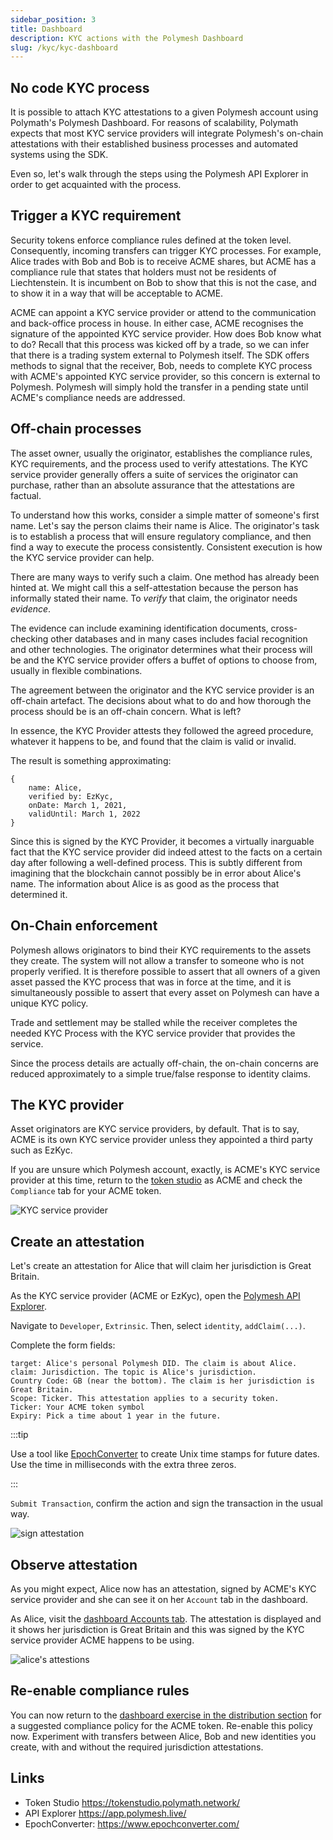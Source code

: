 ```yaml
---
sidebar_position: 3
title: Dashboard
description: KYC actions with the Polymesh Dashboard
slug: /kyc/kyc-dashboard
---
```


## No code KYC process

It is possible to attach KYC attestations to a given Polymesh account using Polymath's Polymesh Dashboard. For reasons of scalability, Polymath expects that most KYC service providers will integrate Polymesh's on-chain attestations with their established business processes and automated systems using the SDK.

Even so, let's walk through the steps using the Polymesh API Explorer in order to get acquainted with the process.

## Trigger a KYC requirement

Security tokens enforce compliance rules defined at the token level. Consequently, incoming transfers can trigger KYC processes. For example, Alice trades with Bob and Bob is to receive ACME shares, but ACME has a compliance rule that states that holders must not be residents of Liechtenstein. It is incumbent on Bob to show that this is not the case, and to show it in a way that will be acceptable to ACME.

ACME can appoint a KYC service provider or attend to the communication and back-office process in house. In either case, ACME recognises the signature of the appointed KYC service provider. How does Bob know what to do? Recall that this process was kicked off by a trade, so we can infer that there is a trading system external to Polymesh itself. The SDK offers methods to signal that the receiver, Bob, needs to complete KYC process with ACME's appointed KYC service provider, so this concern is external to Polymesh. Polymesh will simply hold the transfer in a pending state until ACME's compliance needs are addressed.

## Off-chain processes

The asset owner, usually the originator, establishes the compliance rules, KYC requirements, and the process used to verify attestations. The KYC service provider generally offers a suite of services the originator can purchase, rather than an absolute assurance that the attestations are factual.

To understand how this works, consider a simple matter of someone's first name. Let's say the person claims their name is Alice. The originator's task is to establish a process that will ensure regulatory compliance, and then find a way to execute the process consistently. Consistent execution is how the KYC service provider can help.

There are many ways to verify such a claim. One method has already been hinted at. We might call this a self-attestation because the person has informally stated their name. To _verify_ that claim, the originator needs _evidence_.

The evidence can include examining identification documents, cross-checking other databases and in many cases includes facial recognition and other technologies. The originator determines what their process will be and the KYC service provider offers a buffet of options to choose from, usually in flexible combinations.

The agreement between the originator and the KYC service provider is an off-chain artefact. The decisions about what to do and how thorough the process should be is an off-chain concern. What is left?

In essence, the KYC Provider attests they followed the agreed procedure, whatever it happens to be, and found that the claim is valid or invalid.

The result is something approximating:

```
{
	name: Alice,
	verified by: EzKyc,
	onDate: March 1, 2021,
    validUntil: March 1, 2022
}
```

Since this is signed by the KYC Provider, it becomes a virtually inarguable fact that the KYC service provider did indeed attest to the facts on a certain day after following a well-defined process. This is subtly different from imagining that the blockchain cannot possibly be in error about Alice's name. The information about Alice is as good as the process that determined it.

## On-Chain enforcement

Polymesh allows originators to bind their KYC requirements to the assets they create. The system will not allow a transfer to someone who is not properly verified. It is therefore possible to assert that all owners of a given asset passed the KYC process that was in force at the time, and it is simultaneously possible to assert that every asset on Polymesh can have a unique KYC policy.

Trade and settlement may be stalled while the receiver completes the needed KYC Process with the KYC service provider that provides the service.

Since the process details are actually off-chain, the on-chain concerns are reduced approximately to a simple true/false response to identity claims.

## The KYC provider

Asset originators are KYC service providers, by default. That is to say, ACME is its own KYC service provider unless they appointed a third party such as EzKyc.

If you are unsure which Polymesh account, exactly, is ACME's KYC service provider at this time, return to the [token studio](https://tokenstudio.polymath.network/) as ACME and check the `Compliance` tab for your ACME token.

![KYC service provider](images/03-kyc-provider.png)

## Create an attestation

Let's create an attestation for Alice that will claim her jurisdiction is Great Britain.

As the KYC service provider (ACME or EzKyc), open the [Polymesh API Explorer](https://app.polymesh.live/).

Navigate to `Developer`, `Extrinsic`. Then, select `identity`, `addClaim(...)`.

Complete the form fields:

```
target: Alice's personal Polymesh DID. The claim is about Alice.
claim: Jurisdiction. The topic is Alice's jurisdiction.
Country Code: GB (near the bottom). The claim is her jurisdiction is Great Britain.
Scope: Ticker. This attestation applies to a security token.
Ticker: Your ACME token symbol
Expiry: Pick a time about 1 year in the future.
```

:::tip

Use a tool like [EpochConverter](https://www.epochconverter.com/) to create Unix time stamps for future dates. Use the time in milliseconds with the extra three zeros.

:::

`Submit Transaction`, confirm the action and sign the transaction in the usual way.

![sign attestation](images/01-create-claim.png)

## Observe attestation

As you might expect, Alice now has an attestation, signed by ACME's KYC service provider and she can see it on her `Account` tab in the dashboard.

As Alice, visit the [dashboard Accounts tab](https://dashboard.polymath.network/account). The attestation is displayed and it shows her jurisdiction is Great Britain and this was signed by the KYC service provider ACME happens to be using.

![alice's attestions](images/02-alice-claim.png)

## Re-enable compliance rules

You can now return to the [dashboard exercise in the distribution section](/docs/distribute/with-dashboard) for a suggested compliance policy for the ACME token. Re-enable this policy now. Experiment with transfers between Alice, Bob and new identities you create, with and without the required jurisdiction attestations.

## Links

- Token Studio https://tokenstudio.polymath.network/
- API Explorer https://app.polymesh.live/
- EpochConverter: https://www.epochconverter.com/
